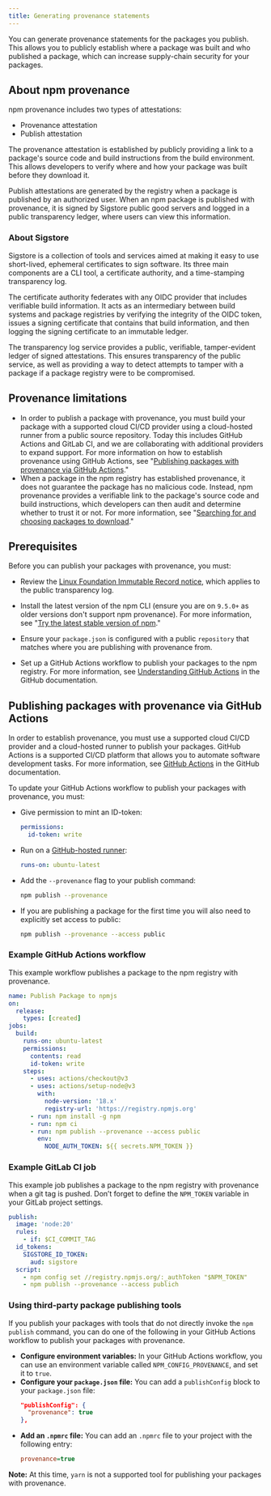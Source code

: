 ```yaml
---
title: Generating provenance statements
---
```


You can generate provenance statements for the packages you publish. This allows you to publicly establish where a package was built and who published a package, which can increase supply-chain security for your packages.

## About npm provenance

npm provenance includes two types of attestations:

- Provenance attestation
- Publish attestation

The provenance attestation is established by publicly providing a link to a package's source code and build instructions from the build environment. This allows developers to verify where and how your package was built before they download it.

Publish attestations are generated by the registry when a package is published by an authorized user. When an npm package is published with provenance, it is signed by Sigstore public good servers and logged in a public transparency ledger, where users can view this information.

### About Sigstore

Sigstore is a collection of tools and services aimed at making it easy to use short-lived, ephemeral certificates to sign software. Its three main components are a CLI tool, a certificate authority, and a time-stamping transparency log.

The certificate authority federates with any OIDC provider that includes verifiable build information. It acts as an intermediary between build systems and package registries by verifying the integrity of the OIDC token, issues a signing certificate that contains that build information, and then logging the signing certificate to an immutable ledger.

The transparency log service provides a public, verifiable, tamper-evident ledger of signed attestations. This ensures transparency of the public service, as well as providing a way to detect attempts to tamper with a package if a package registry were to be compromised.


## Provenance limitations

- In order to publish a package with provenance, you must build your package with a supported cloud CI/CD provider using a cloud-hosted runner from a public source repository. Today this includes GitHub Actions and GitLab CI, and we are collaborating with additional providers to expand support. For more information on how to establish provenance using GitHub Actions, see "[Publishing packages with provenance via GitHub Actions][publishing-with-provenance]."
- When a package in the npm registry has established provenance, it does not guarantee the package has no malicious code. Instead, npm provenance provides a verifiable link to the package's source code and build instructions, which developers can then audit and determine whether to trust it or not. For more information, see "[Searching for and choosing packages to download][provenance-info]."

## Prerequisites

Before you can publish your packages with provenance, you must:

- Review the [Linux Foundation Immutable Record notice](https://lfprojects.org/policies/hosted-project-tools-immutable-records/), which applies to the public transparency log.

- Install the latest version of the npm CLI (ensure you are on `9.5.0+` as older versions don't support npm provenance). For more information, see "[Try the latest stable version of npm][update-npm]."

- Ensure your `package.json` is configured with a public `repository` that matches where you are publishing with provenance from.

- Set up a GitHub Actions workflow to publish your packages to the npm registry. For more information, see [Understanding GitHub Actions][understand-actions] in the GitHub documentation.

## Publishing packages with provenance via GitHub Actions

In order to establish provenance, you must use a supported cloud CI/CD provider and a cloud-hosted runner to publish your packages. GitHub Actions is a supported CI/CD platform that allows you to automate software development tasks. For more information, see [GitHub Actions][github-actions] in the GitHub documentation.

To update your GitHub Actions workflow to publish your packages with provenance, you must:

- Give permission to mint an ID-token:

  ```yaml
  permissions:
    id-token: write
  ```

- Run on a [GitHub-hosted runner](https://docs.github.com/en/actions/using-github-hosted-runners/about-github-hosted-runners#supported-runners-and-hardware-resources):

  ```yaml
  runs-on: ubuntu-latest
  ```

- Add the `--provenance` flag to your publish command:

  ```sh
  npm publish --provenance
  ```

- If you are publishing a package for the first time you will also need to explicitly set access to public:

  ```sh
  npm publish --provenance --access public
  ```

### Example GitHub Actions workflow

This example workflow publishes a package to the npm registry with provenance.

```yaml
name: Publish Package to npmjs
on:
  release:
    types: [created]
jobs:
  build:
    runs-on: ubuntu-latest
    permissions:
      contents: read
      id-token: write
    steps:
      - uses: actions/checkout@v3
      - uses: actions/setup-node@v3
        with:
          node-version: '18.x'
          registry-url: 'https://registry.npmjs.org'
      - run: npm install -g npm
      - run: npm ci
      - run: npm publish --provenance --access public
        env:
          NODE_AUTH_TOKEN: ${{ secrets.NPM_TOKEN }}
```

### Example GitLab CI job

This example job publishes a package to the npm registry with provenance when a git tag is pushed. Don’t forget to define the `NPM_TOKEN` variable in your GitLab project settings.

```yaml
publish:
  image: 'node:20'
  rules:
    - if: $CI_COMMIT_TAG
  id_tokens:
    SIGSTORE_ID_TOKEN:
      aud: sigstore
  script:
    - npm config set //registry.npmjs.org/:_authToken "$NPM_TOKEN"
    - npm publish --provenance --access publich
```

### Using third-party package publishing tools

If you publish your packages with tools that do not directly invoke the `npm publish` command, you can do one of the following in your GitHub Actions workflow to publish your packages with provenance.

- **Configure environment variables:** In your GitHub Actions workflow, you can use an environment variable called `NPM_CONFIG_PROVENANCE`, and set it to `true`.
- **Configure your `package.json` file:** You can add a `publishConfig` block to your `package.json` file:
  ```json
  "publishConfig": {
    "provenance": true
  },
  ```
- **Add an `.npmrc` file:** You can add an `.npmrc` file to your project with the following entry:
  ```ini
  provenance=true
  ```

<Note>

**Note:** At this time, `yarn` is not a supported tool for publishing your packages with provenance.

</Note>


[provenance-info]: /searching-for-and-choosing-packages-to-download#package-provenance
[publishing-with-provenance]: #publishing-packages-with-provenance
[update-npm]: /try-the-latest-stable-version-of-npm
[github-actions]: https://docs.github.com/en/actions
[understand-actions]: https://docs.github.com/en/actions/learn-github-actions/understanding-github-actions
